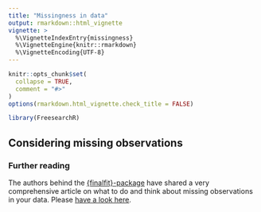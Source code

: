 ```yaml
---
title: "Missingness in data"
output: rmarkdown::html_vignette
vignette: >
  %\VignetteIndexEntry{missingness}
  %\VignetteEngine{knitr::rmarkdown}
  %\VignetteEncoding{UTF-8}
---
```


```r
knitr::opts_chunk$set(
  collapse = TRUE,
  comment = "#>"
)
options(rmarkdown.html_vignette.check_title = FALSE)
```

```r
library(FreesearchR)
```

## Considering missing observations

### Further reading

The authors behind the [{finalfit}-package]() have shared a very comprehensive article on what to do and think about missing observations in your data. Please [have a look here]().
